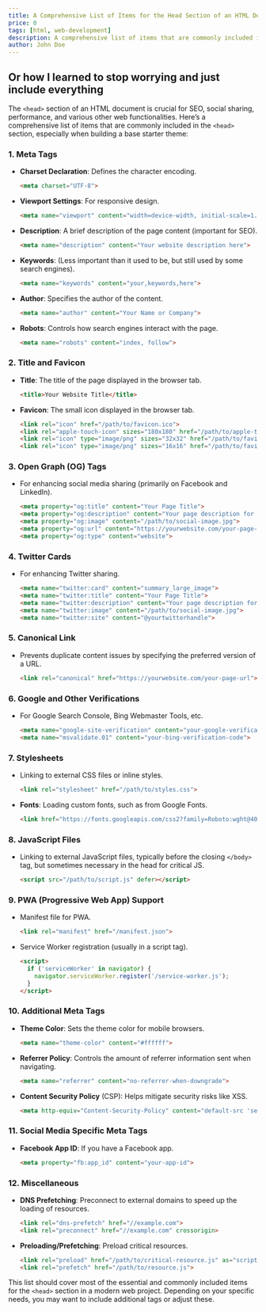 ```yaml
---
title: A Comprehensive List of Items for the Head Section of an HTML Document
price: 0
tags: [html, web-development]
description: A comprehensive list of items that are commonly included in the head section of an HTML document, especially when building a base starter theme.
author: John Doe
---
```



## Or how I learned to stop worrying and just include everything

<Emote symbol=":p" client:only="react"/>


The `<head>` section of an HTML document is crucial for SEO, social sharing, performance, and various other web functionalities. Here’s a comprehensive list of items that are commonly included in the `<head>` section, especially when building a base starter theme:

### 1. **Meta Tags**

- **Charset Declaration**: Defines the character encoding.

     ```html
     <meta charset="UTF-8">
     ```

- **Viewport Settings**: For responsive design.

     ```html
     <meta name="viewport" content="width=device-width, initial-scale=1.0">
     ```

- **Description**: A brief description of the page content (important for SEO).

     ```html
     <meta name="description" content="Your website description here">
     ```

- **Keywords**: (Less important than it used to be, but still used by some search engines).

     ```html
     <meta name="keywords" content="your,keywords,here">
     ```

- **Author**: Specifies the author of the content.

     ```html
     <meta name="author" content="Your Name or Company">
     ```

- **Robots**: Controls how search engines interact with the page.

     ```html
     <meta name="robots" content="index, follow">
     ```

### 2. **Title and Favicon**

- **Title**: The title of the page displayed in the browser tab.

     ```html
     <title>Your Website Title</title>
     ```

- **Favicon**: The small icon displayed in the browser tab.

     ```html
     <link rel="icon" href="/path/to/favicon.ico">
     <link rel="apple-touch-icon" sizes="180x180" href="/path/to/apple-touch-icon.png">
     <link rel="icon" type="image/png" sizes="32x32" href="/path/to/favicon-32x32.png">
     <link rel="icon" type="image/png" sizes="16x16" href="/path/to/favicon-16x16.png">
     ```

### 3. **Open Graph (OG) Tags**

- For enhancing social media sharing (primarily on Facebook and LinkedIn).

     ```html
     <meta property="og:title" content="Your Page Title">
     <meta property="og:description" content="Your page description for social sharing">
     <meta property="og:image" content="/path/to/social-image.jpg">
     <meta property="og:url" content="https://yourwebsite.com/your-page-url">
     <meta property="og:type" content="website">
     ```

### 4. **Twitter Cards**

- For enhancing Twitter sharing.

     ```html
     <meta name="twitter:card" content="summary_large_image">
     <meta name="twitter:title" content="Your Page Title">
     <meta name="twitter:description" content="Your page description for Twitter sharing">
     <meta name="twitter:image" content="/path/to/social-image.jpg">
     <meta name="twitter:site" content="@yourtwitterhandle">
     ```

### 5. **Canonical Link**

- Prevents duplicate content issues by specifying the preferred version of a URL.

     ```html
     <link rel="canonical" href="https://yourwebsite.com/your-page-url">
     ```

### 6. **Google and Other Verifications**

- For Google Search Console, Bing Webmaster Tools, etc.

     ```html
     <meta name="google-site-verification" content="your-google-verification-code">
     <meta name="msvalidate.01" content="your-bing-verification-code">
     ```

### 7. **Stylesheets**

- Linking to external CSS files or inline styles.

     ```html
     <link rel="stylesheet" href="/path/to/styles.css">
     ```

- **Fonts**: Loading custom fonts, such as from Google Fonts.

     ```html
     <link href="https://fonts.googleapis.com/css2?family=Roboto:wght@400;700&display=swap" rel="stylesheet">
     ```

### 8. **JavaScript Files**

- Linking to external JavaScript files, typically before the closing `</body>` tag, but sometimes necessary in the head for critical JS.

     ```html
     <script src="/path/to/script.js" defer></script>
     ```

### 9. **PWA (Progressive Web App) Support**

- Manifest file for PWA.

     ```html
     <link rel="manifest" href="/manifest.json">
     ```

- Service Worker registration (usually in a script tag).

     ```html
     <script>
       if ('serviceWorker' in navigator) {
         navigator.serviceWorker.register('/service-worker.js');
       }
     </script>
     ```

### 10. **Additional Meta Tags**

- **Theme Color**: Sets the theme color for mobile browsers.

     ```html
     <meta name="theme-color" content="#ffffff">
     ```

- **Referrer Policy**: Controls the amount of referrer information sent when navigating.

     ```html
     <meta name="referrer" content="no-referrer-when-downgrade">
     ```

- **Content Security Policy** (CSP): Helps mitigate security risks like XSS.

     ```html
     <meta http-equiv="Content-Security-Policy" content="default-src 'self'; script-src 'self' https://trusted.com;">
     ```

### 11. **Social Media Specific Meta Tags**

- **Facebook App ID**: If you have a Facebook app.

     ```html
     <meta property="fb:app_id" content="your-app-id">
     ```

### 12. **Miscellaneous**

- **DNS Prefetching**: Preconnect to external domains to speed up the loading of resources.

     ```html
     <link rel="dns-prefetch" href="//example.com">
     <link rel="preconnect" href="//example.com" crossorigin>
     ```

- **Preloading/Prefetching**: Preload critical resources.

     ```html
     <link rel="preload" href="/path/to/critical-resource.js" as="script">
     <link rel="prefetch" href="/path/to/resource.js">
     ```

This list should cover most of the essential and commonly included items for the `<head>` section in a modern web project. Depending on your specific needs, you may want to include additional tags or adjust these.
